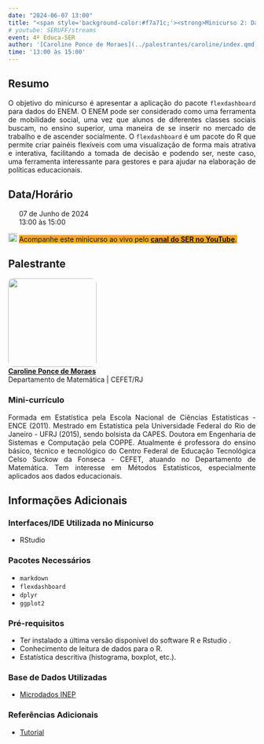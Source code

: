 ```yaml
---
date: "2024-06-07 13:00"
title: "<span style='background-color:#f7a71c;'><strong>Minicurso 2: Dashboard com Dados Educacionais</strong></span>"
# youtube: SERUFF/streams
event: 4º Educa-SER
author: '[Caroline Ponce de Moraes](../palestrantes/caroline/index.qmd)'
time: '13:00 às 15:00'
---
```


## Resumo

<div style="text-align: justify;"><p>O objetivo do minicurso é apresentar a aplicação do pacote `flexdashboard` para dados do ENEM.  O ENEM pode ser considerado como uma ferramenta de mobilidade social, uma vez que alunos de diferentes classes sociais buscam, no ensino superior, uma maneira de se inserir no mercado de trabalho e de ascender socialmente.  O `flexdashboard` é um pacote do R que permite criar painéis flexíveis com uma visualização de forma mais atrativa e interativa, facilitando a tomada de decisão e podendo ser, neste caso, uma ferramenta interessante para gestores e para ajudar na elaboração de políticas educacionais.</p></div>

## Data/Horário

<div style="text-align: justify;">
<p><img src="img/calendar-check-regular.svg" width="14">&nbsp; 07 de Junho de 2024<br>
<img src="img/clock-regular.svg" width="14">&nbsp; 13:00 às 15:00
</p>
</div>

<div style="text-align: justify;">
<p><img src="img/youtube.svg" alt="Logo do YouTube" width="18"> <span style='background-color:#f7a71c;'>Acompanhe este minicurso ao vivo pelo <a href="https://www.youtube.com/@SERUFF/streams" target="_blank">**canal do SER no YouTube**</a>.
</span>
</p>
</div>

## Palestrante

<style>
  /* CSS to round the borders of an image */
  .rounded-image {
    border-radius: 10px; /* Adjust the value to change the roundness */
    overflow: hidden; /* This ensures the rounded corners are visible */
  }
</style>
<p><img src="img/avatar-caroline.png" width="180" class="rounded-image"><br>
[**Caroline Ponce de Moraes**](../palestrantes/caroline/index.qmd)<br>
Departamento de Matemática | CEFET/RJ</p>

### Mini-currículo

<div style="text-align: justify;"><p>Formada em Estatística pela Escola Nacional de Ciências Estatísticas - ENCE (2011). Mestrado em Estatística pela Universidade Federal do Rio de Janeiro - UFRJ (2015), sendo bolsista da CAPES. Doutora em Engenharia de Sistemas e Computação pela COPPE. Atualmente é professora do ensino básico, técnico e tecnológico do Centro Federal de Educação Tecnológica Celso Suckow da Fonseca - CEFET, atuando no Departamento de Matemática. Tem interesse em Métodos Estatísticos, especialmente aplicados aos dados educacionais.</p></div>

## Informações Adicionais

### Interfaces/IDE Utilizada no Minicurso

- RStudio

### Pacotes Necessários

- `markdown`
- `flexdashboard`
- `dplyr`
- `ggplot2`

### Pré-requisitos

- Ter instalado a última versão disponível do software R e Rstudio . 
- Conhecimento de leitura de dados para o R.
- Estatística descritiva (histograma, boxplot, etc.).

### Base de Dados Utilizadas

- [Microdados INEP](https://www.gov.br/inep/pt-br/acesso-a-informacao/dados-abertos/microdados)

### Referências Adicionais

- [Tutorial](https://drive.google.com/drive/folders/1x3TGbbP-zKnkulTeVQbJOWvHmY9UVrzD?usp=drive_link)
